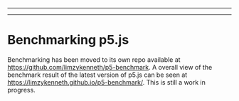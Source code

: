 
---

---
# Benchmarking p5.js

Benchmarking has been moved to its own repo available at https://github.com/limzykenneth/p5-benchmark. A overall view of the benchmark result of the latest version of p5.js can be seen at https://limzykenneth.github.io/p5-benchmark/. This is still a work in progress.
